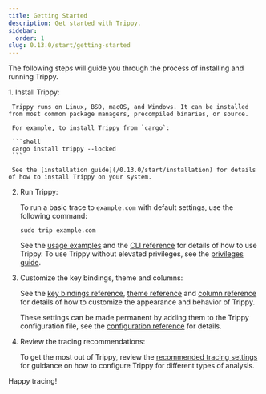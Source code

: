 ```yaml
---
title: Getting Started
description: Get started with Trippy.
sidebar:
  order: 1
slug: 0.13.0/start/getting-started
---
```



The following steps will guide you through the process of installing and running Trippy.

<Steps>
  1. Install Trippy:

     Trippy runs on Linux, BSD, macOS, and Windows. It can be installed from most common package managers, precompiled binaries, or source.

     For example, to install Trippy from `cargo`:

     ```shell
     cargo install trippy --locked
     ```

     See the [installation guide](/0.13.0/start/installation) for details of how to install Trippy on your system.

  2. Run Trippy:

     To run a basic trace to `example.com` with default settings, use the following command:

     ```shell
     sudo trip example.com
     ```

     See the [usage examples](/0.13.0/guides/usage) and the [CLI reference](/0.13.0/reference/cli) for details of how to use Trippy.  To use Trippy without elevated privileges, see the [privileges guide](/0.13.0/guides/privileges).

  3. Customize the key bindings, theme and columns:

     See the [key bindings reference](/0.13.0/reference/bindings), [theme reference](/0.13.0/reference/theme) and [column reference](/0.13.0/reference/column) for details of how to customize the appearance and behavior of Trippy.

     These settings can be made permanent by adding them to the Trippy configuration file, see the [configuration reference](/0.13.0/reference/configuration) for details.

  4. Review the tracing recommendations:

     To get the most out of Trippy, review the [recommended tracing settings](/0.13.0/guides/recommendation) for guidance on how to configure Trippy for different types of analysis.
</Steps>

Happy tracing!
